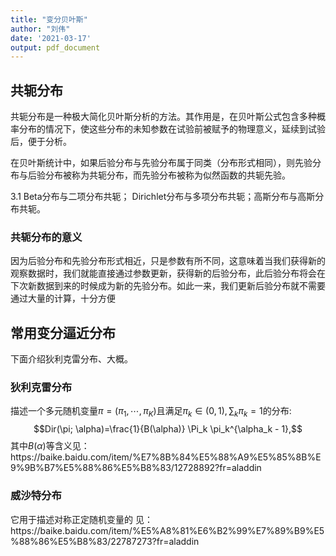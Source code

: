 ```yaml
---
title: "变分贝叶斯"
author: "刘伟"
date: '2021-03-17'
output: pdf_document
---
```


## 共轭分布
   共轭分布是一种极大简化贝叶斯分析的方法。其作用是，在贝叶斯公式包含多种概率分布的情况下，使这些分布的未知参数在试验前被赋予的物理意义，延续到试验后，便于分析。
   
在贝叶斯统计中，如果后验分布与先验分布属于同类（分布形式相同），则先验分布与后验分布被称为共轭分布，而先验分布被称为似然函数的共轭先验。
 
 3.1 Beta分布与二项分布共轭；
  Dirichlet分布与多项分布共轭；高斯分布与高斯分布共轭。

### 共轭分布的意义
因为后验分布和先验分布形式相近，只是参数有所不同，这意味着当我们获得新的观察数据时，我们就能直接通过参数更新，获得新的后验分布，此后验分布将会在下次新数据到来的时候成为新的先验分布。如此一来，我们更新后验分布就不需要通过大量的计算，十分方便

## 常用变分逼近分布
下面介绍狄利克雷分布、大概。

### 狄利克雷分布
描述一个多元随机变量$\pi=(\pi_1, \cdots, \pi_K)$且满足$\pi_k \in (0,1), \sum_k \pi_k=1$的分布:
$$Dir(\pi; \alpha)=\frac{1}{B(\alpha)} \Pi_k \pi_k^{\alpha_k - 1},$$
其中$B(\alpha)$等含义见： https://baike.baidu.com/item/%E7%8B%84%E5%88%A9%E5%85%8B%E9%9B%B7%E5%88%86%E5%B8%83/12728892?fr=aladdin

### 威沙特分布
它用于描述对称正定随机变量的
见：https://baike.baidu.com/item/%E5%A8%81%E6%B2%99%E7%89%B9%E5%88%86%E5%B8%83/22787273?fr=aladdin